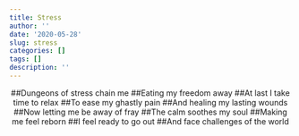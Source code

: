 ```yaml
---
title: Stress
author: ''
date: '2020-05-28'
slug: stress
categories: []
tags: []
description: ''
---
```

<center>
##Dungeons of stress chain me
##Eating my freedom away
##At last I take time to relax
##To ease my ghastly pain 
##And healing my lasting wounds
##Now letting me be away of fray
##The calm soothes my soul
##Making me feel reborn
##I feel ready to go out
##And face challenges of the world
</center>